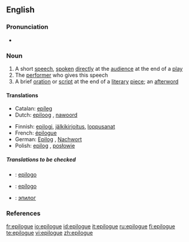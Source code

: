 ==English==

===Pronunciation===
*{{IPA|/'ep.ɪ.l.ɒg/}}

===Noun===
{{en-noun}}

# A short [[speech]], [[spoken]] [[directly]] at the [[audience]] at the end of a [[play]]
# The [[performer]] who gives this speech
# A brief [[oration]] or [[script]] at the end of a [[literary]] [[piece]]; an [[afterword]]

====Translations====
{{trans-top|a short speech}}
{{trans-mid}}
{{trans-bottom}}

{{trans-top|the performer who gives this speech}}
{{trans-mid}}
{{trans-bottom}}

{{trans-top|a brief oration or script at the end of a literary piece}}
*Catalan: [[epíleg]] {{m}}
*Dutch: [[epiloog]] {{n}}, [[nawoord]] {{n}}
{{trans-mid}}
*Finnish: [[epilogi]], [[jälkikirjoitus]], [[loppusanat]]
*French: [[épilogue]]
*German: [[Epilog]] {{m}}, [[Nachwort]] {{n}}
*Polish: [[epilog]] {{m}}, [[posłowie]] {{n}}
{{trans-bottom}}

=====Translations to be checked=====
{{checktrans}}
* {{ttbc|Interlingua}}: [[epilogo]]
* {{ttbc|Spanish}}: [[epílogo]] {{m}}
* {{ttbc|Russian}}: [[эпилог]]

===References===
{{R:Century 1911}}
{{R:Webster 1913}}

[[fr:epilogue]]
[[io:epilogue]]
[[id:epilogue]]
[[it:epilogue]]
[[ru:epilogue]]
[[fi:epilogue]]
[[te:epilogue]]
[[vi:epilogue]]
[[zh:epilogue]]